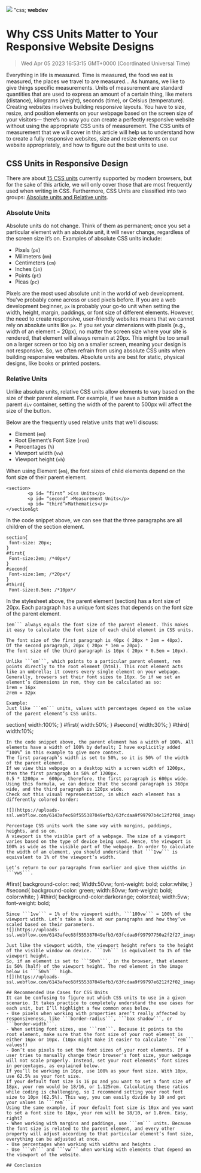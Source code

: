 ![](https://uploads-ssl.webflow.com/6143afec68f555387049efb3/63fcdaa8f9979771bb2f2e21_cssunits_327924109e361894bf17b97beddadfee_2000.jpeg)
"css; **webdev**
# Why CSS Units Matter to Your Responsive Website Designs
> Wed Apr 05 2023 16:53:15 GMT+0000 (Coordinated Universal Time)

Everything in life is measured.
Time is measured, the food we eat is measured, the places we travel to are measured… As humans, we like to give things specific measurements. Units of measurement are standard quantities that are used to express an amount of a certain thing, like meters (distance), kilograms (weight), seconds (time), or Celsius (temperature).
Creating websites involves building responsive layouts. You have to size, resize, and position elements on your webpage based on the screen size of your visitors— there’s no way you can create a perfectly responsive website without using the appropriate CSS units of measurement.
The CSS units of measurement that we will cover in this article will help us to understand how to create a fully responsive websites, size and resize elements on our website appropriately, and how to figure out the best units to use.

## CSS Units in Responsive Design
There are about <a href="https://developer.mozilla.org/en-US/docs/Learn/CSS/Building_blocks/Values_and_units" target="_blank" rel="noopener noreferrer">15 CSS units</a> currently supported by modern browsers, but for the sake of this article, we will only cover those that are most frequently used when writing in CSS.
Furthermore, CSS Units are classified into two groups: <a href="https://www.freecodecamp.org/news/absolute-and-relative-css-units/" target="_blank" rel="noopener noreferrer">Absolute units and Relative units</a>.

### Absolute Units

Absolute units do not change. Think of them as permanent; once you set a particular element with an absolute unit, it will never change, regardless of the screen size it’s on. Examples of absolute CSS units include:
- Pixels (```px```)
- Milimeters (```mm```)
- Centimeters (```cm```)
- Inches (```in```)
- Points (```pt```)
- Picas (```pc```)

Pixels are the most used absolute unit in the world of web development. You’ve probably come across or used pixels before.
If you are a web development beginner, ```px``` is probably your go-to unit when setting the width, height, margin, paddings, or font size of different elements.
However, the need to create responsive, user-friendly websites means that we cannot rely on absolute units like ```px```. If you set your dimensions with pixels (e.g., width of an element = 20px), no matter the screen size where your site is rendered, that element will always remain at 20px. This might be too small on a larger screen or too big on a smaller screen, meaning your design is not responsive. So, we often refrain from using absolute CSS units when building responsive websites.
Absolute units are best for static, physical designs, like books or printed posters.

### Relative Units

Unlike absolute units, relative CSS units allow elements to vary based on the size of their parent element.
For example, if we have a button inside a parent ```div``` container, setting the width of the parent to 500px will affect the size of the button.

Below are the frequently used relative units that we’ll discuss:
- Element (```em```)
- Root Element’s Font Size (```rem```)
- Percentages (```%```)
- Viewport width (```vw```)
- Viewport height (```vh```)

When using Element (```em```), the font sizes of child elements depend on the font size of their parent element.
```
<section>
        <p id= “first” >Css Units</p>
        <p id= “second” >Measurement Units</p>
        <p id= “third”>Mathematics</p>
</section&gt
```
In the code snippet above, we can see that the three paragraphs are all children of the section element.
```
section{
 font-size: 20px;
}
#first{
 Font-size:2em; /*40px*/
}
#second{
 Font-size:1em; /*20px*/
}
#third{
 Font-size:0.5em; /*10px*/

```
In the stylesheet above, the parent element (section) has a font size of 20px. Each paragraph has a unique font sizes that depends on the font size of the parent element.
```
1em``` always equals the font size of the parent element. This makes it easy to calculate the font size of each child element in CSS units.

The font size of the first paragraph is 40px ( 20px * 2em = 40px).
Of the second paragraph, 20px ( 20px * 1em = 20px).
The font size of the third paragraph is 10px ( 20px * 0.5em = 10px).

Unlike ```em```, which points to a particular parent element, rem points directly to the root element (html). This root element acts like an umbrella; it covers every single element on your webpage.
Generally, browsers set their font sizes to 16px. So if we set an element’s dimensions in rem, they can be calculated as so:
1rem = 16px
2rem = 32px

Example:
Just like ```em``` units, values with percentages depend on the value of the parent element’s CSS units.
```
section{
 width:100%;
}
#first{
 width:50%;
}
#second{
    width:30%;
}
#third{
 width:10%;

```
In the code snippet above, the parent element has a width of 100%. All elements have a width of 100% by default; I have explicitly added “100%” in this example to give more context.
The first paragraph’s width is set to 50%, so it is 50% of the width of the parent element.
If we view this webpage on a desktop with a screen width of 1200px, then the first paragraph is 50% of 1200px.
0.5 * 1200px =  600px, therefore, the first paragraph is 600px wide. Using this formula, we can deduce that the second paragraph is 360px wide, and the third paragraph is 120px wide.
Check out this visual representation, in which each element has a differently colored border:

![](https://uploads-ssl.webflow.com/6143afec68f555387049efb3/63fcdaa9f99797b4c12f2f08_image2_eb197bec839ee3d083f1ffcb2251a898_800.png)

Percentage CSS units work the same way with margins, paddings, heights, and so on.
A viewport is the visible part of a webpage. The size of a viewport varies based on the type of device being used. Hence, the viewport is 100% as wide as the visible part of the webpage. In order to calculate the width of an element, you should understand that ```1vw``` is equivalent to 1% of the viewport’s width.

Let’s return to our paragraphs from earlier and give them widths in ```vws```.
```
#first{
 background-color: red;
 Width:50vw;
 font-weight: bold;
 color:white;
}
#second{
 background-color: green;
 width:80vw;
 font-weight: bold;
 color:white;
}
#third{
 background-color:darkorange;
 color:teal;
 width:5vw;
 font-weight: bold;

```
Since ```1vw``` = 1% of the viewport width, ```100vw``` = 100% of the viewport width. Let’s take a look at our paragraphs and how they’ve scaled based on their parameters.
![](https://uploads-ssl.webflow.com/6143afec68f555387049efb3/63fcdaa9f99797750a2f2f27_image3_bf91d00557f09c3c57874122b9ff3fdd_800.png)

Just like the viewport width, the viewport height refers to the height of the visible window on device. ```1vh``` is equivalent to 1% of the viewport height.
So, if an element is set to ```50vh```, in the browser, that element is 50% (half) of the viewport height. The red element in the image below is ```50vh``` high.
![](https://uploads-ssl.webflow.com/6143afec68f555387049efb3/63fcdaa9f99797e6212f2f02_image1_54ab62d59a788be940ca67dcbe505c8b_800.png)

## Recommended Use Cases for CSS Units
It can be confusing to figure out which CSS units to use in a given scenario. It takes practice to completely understand the use cases for each unit, but I’ll highlight a few common ones below.
- Use pixels when working with properties aren’t really affected by responsiveness, like ```border-radius```, ```box shadow```, or ```border-width```.
- When setting font sizes, use ```rem```. Because it points to the root element, make sure that the font size of your root element is either 16px or 10px. (10px might make it easier to calculate ```rem``` values!)
- Don’t use pixels to set the font sizes of your root elements. If a user tries to manually change their browser’s font size, your webpage will not scale properly. Instead, set your root elements’ font sizes in percentages, as explained below.
If you’ll be working in 16px, use 100% as your font size. With 10px, use 62.5% as your font size.
If your default font size is 16 px and you want to set a font size of 18px, your rem would be 18/16, or 1.125rem. Calculating these ratios while coding is challenging, so I recommend setting your root font size to 10px (62.5%). This way, you can easily divide by 10 and get your values in ```rem```.
Using the same example, if your default font size is 10px and you want to set a font size to 18px, your rem will be 18/10, or 1.8rem. Easy, right?
- When working with margins and paddings, use ```em``` units. Because the font size is related to the parent element, and every other property will adjust according to that particular element’s font size, everything can be adjusted at once.
- Use percentages when working with widths and heights .
- Use ```vh``` and ```vw``` when working with elements that depend on the viewport of the website.

## Conclusion
